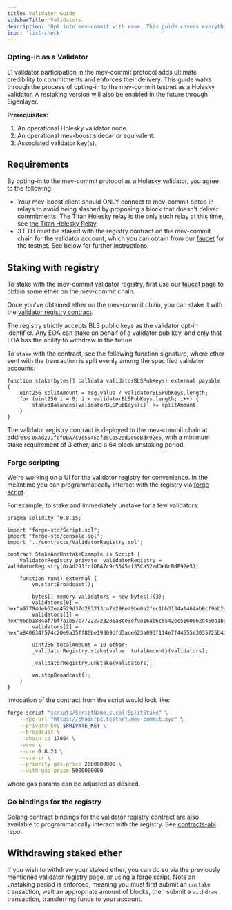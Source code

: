 ```yaml
---
title: Validator Guide
sidebarTitle: Validators
description: 'Opt into mev-commit with ease. This guide covers everything you need to do to passively interact with the mev-commit protocol as a validator.'
icon: 'list-check'
---
```


### Opting-in as a Validator

L1 validator participation in the mev-commit protocol adds ultimate credibility to commitments and enforces their delivery. This guide walks through the process of opting-in to the mev-commit testnet as a Holesky validator. A restaking version will also be enabled in the future through Eigenlayer.

**Prerequisites:**

1. An operational Holesky validator node. 
2. An operational mev-boost sidecar or equivalent.
3. Associated validator key(s).

## Requirements

By opting-in to the mev-commit protocol as a Holesky validator, you agree to the following:

* Your mev-boost client should ONLY connect to mev-commit opted in relays to avoid being slashed by proposing a block that doesn't deliver commitments. The Titan Holesky relay is the only such relay at this time, see [the Titan Holesky Relay](https://docs.titanrelay.xyz/).
* 3 ETH must be staked with the registry contract on the mev-commit chain for the validator account, which you can obtain from our [faucet](http://faucet.testnet.mev-commit.xyz/) for the testnet. See below for further instructions.

## Staking with registry

To stake with the mev-commit validator registry, first use our [faucet page](http://faucet.testnet.mev-commit.xyz/) to obtain some ether on the mev-commit chain.

Once you've obtained ether on the mev-commit chain, you can stake it with the [validator registry contract](http://explorer.testnet.mev-commit.xyz/address/0xAd291fcfDBA7c9c5545af35Ca52edDe6cBdF92e5).

The registry strictly accepts BLS public keys as the validator opt-in identifier. Any EOA can stake on behalf of a validator pub key, and only that EOA has the ability to withdraw in the future.

To `stake` with the contract, see the following function signature, where ether sent with the transaction is split evenly among the specified validator accounts:

```solidity
function stake(bytes[] calldata validatorBLSPubKeys) external payable {
    uint256 splitAmount = msg.value / validatorBLSPubKeys.length;
    for (uint256 i = 0; i < validatorBLSPubKeys.length; i++) {
        stakedBalances[validatorBLSPubKeys[i]] += splitAmount;
    }
}
```

The validator registry contract is deployed to the mev-commit chain at address `0xAd291fcfDBA7c9c5545af35Ca52edDe6cBdF92e5`, with a minimum stake requirement of 3 ether, and a 64 block unstaking period.

### Forge scripting

We're working on a UI for the validator registry for convenience. In the meantime you can programmatically interact with the registry via [forge script](https://book.getfoundry.sh/reference/forge/forge-script).

For example, to stake and immediately unstake for a few validators:

```solidity
pragma solidity ^0.8.15;

import "forge-std/Script.sol";
import "forge-std/console.sol";
import "../contracts/ValidatorRegistry.sol";

contract StakeAndUnstakeExample is Script {
    ValidatorRegistry private _validatorRegistry = ValidatorRegistry(0xAd291fcfDBA7c9c5545af35Ca52edDe6cBdF92e5);

    function run() external {
        vm.startBroadcast();

        bytes[] memory validators = new bytes[](3);
        validators[0] = hex"a97794deb52ea4529d37d283213ca7e298ea9be0a2fec1bb3134a1464ab8cf9eb2c703d1b42dd68d97b5f1c8e74cc0df";
        validators[1] = hex"96db1884af7bf7a1b57c77222723286a8ce3ef9a16ab6c5542ec5160662d450a1b396b22fc519679adae6ad741547268";
        validators[2] = hex"a840634f574c20e9a35ff80be19309dfd3ace623a093f114e7f44555e3035725b4d1d59b3ce0b2f169871fbe7abc448a";

        uint256 totalAmount = 10 ether;
        _validatorRegistry.stake{value: totalAmount}(validators);

        _validatorRegistry.unstake(validators);

        vm.stopBroadcast();
    }
}
```

Invocation of the contract from the script would look like:

```bash
forge script "scripts/ScriptName.s.sol:SplitStake" \
    --rpc-url "https://chainrpc.testnet.mev-commit.xyz" \
    --private-key $PRIVATE_KEY \
    --broadcast \
    --chain-id 17864 \
    -vvvv \
    --use 0.8.23 \
    --via-ir \
    --priority-gas-price 2000000000 \
    --with-gas-price 5000000000
```

where gas params can be adjusted as desired.

### Go bindings for the registry

Golang contract bindings for the validator registry contract are also available to programmatically interact with the registry. See [contracts-abi](https://github.com/primevprotocol/contracts-abi) repo.

## Withdrawing staked ether

If you wish to withdraw your staked ether, you can do so via the previously mentioned validator registry page, or using a forge script. Note an unstaking period is enforced, meaning you must first submit an `unstake` transaction, wait an appropriate amount of blocks, then submit a `withdraw` transaction, transferring funds to your account.
